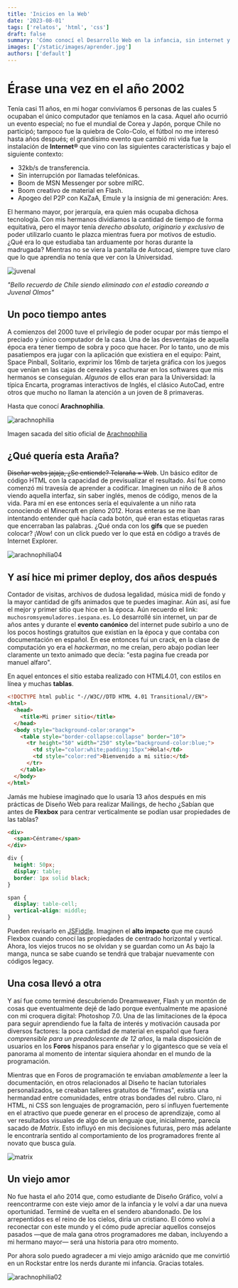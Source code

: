 ```yaml
---
title: 'Inicios en la Web'
date: '2023-08-01'
tags: ['relatos', 'html', 'css']
draft: false
summary: 'Cómo conocí el Desarrollo Web en la infancia, sin internet y sin tener idea de lo que el futuro que deparaba.'
images: ['/static/images/aprender.jpg']
authors: ['default']
---
```


# Érase una vez en el año 2002

Tenía casi 11 años, en mi hogar convivíamos 6 personas de las cuales 5 ocupaban el único computador que teníamos en la casa. Aquel año ocurrió un evento especial; no fue el mundial de Corea y Japón, porque Chile no participó; tampoco fue la quiebra de Colo-Colo, el fútbol no me interesó hasta años después; el grandísimo evento que cambió mi vida fue la instalación de **Internet®** que vino con las siguientes características y bajo el siguiente contexto:

- 32kb/s de transferencia.
- Sin interrupción por llamadas telefónicas.
- Boom de MSN Messenger por sobre mIRC.
- Boom creativo de material en Flash.
- Apogeo del P2P con KaZaA, Emule y la insignia de mi generación: Ares.

El hermano mayor, por jerarquía, era quien más ocupaba dichosa tecnología. Con mis hermanos dividíamos la cantidad de tiempo de forma equitativa, pero el mayor tenía _derecho absoluto, originario y exclusivo_ de poder utilizarlo cuanto le plazca mientras fuera por motivos de estudio. ¿Qué era lo que estudiaba tan arduamente por horas durante la madrugada? Mientras no se viera la pantalla de Autocad, siempre tuve claro que lo que aprendía no tenía que ver con la Universidad.

![juvenal](/static/images/arach00.jpg)

_"Bello recuerdo de Chile siendo eliminado con el estadio coreando a Juvenal Olmos"_

## Un poco tiempo antes

A comienzos del 2000 tuve el privilegio de poder ocupar por más tiempo el preciado y único computador de la casa. Una de las desventajas de aquella época era tener tiempo de sobra y poco que hacer. Por lo tanto, uno de mis pasatiempos era jugar con la aplicación que existiera en el equipo: Paint, Space Pinball, Solitario, exprimir los 16mb de tarjeta gráfica con los juegos que venían en las cajas de cereales y cachurear en los softwares que mis hermanos se conseguían. _Algunos_ de ellos eran para la Universidad: la típica Encarta, programas interactivos de Inglés, el clásico AutoCad, entre otros que mucho no llaman la atención a un joven de 8 primaveras.

Hasta que conocí **Arachnophilia**.

![arachnophilia](/static/images/arach01.png)

Imagen sacada del sitio oficial de [Arachnophilia](https://arachnoid.com/arachnophilia/)

## ¿Qué quería esta Araña?

~~Diseñar webs jajaja, ¿Se entiende? Telaraña = Web~~. Un básico editor de código HTML con la capacidad de previsualizar el resultado. Así fue como comenzó mi travesía de aprender a codificar. Imaginen un niño de 8 años viendo aquella interfaz, sin saber inglés, menos de código, menos de la vida. Para mí en ese entonces sería el equivalente a un niño rata conociendo el Minecraft en pleno 2012. Horas enteras se me iban intentando entender qué hacía cada botón, qué eran estas etiquetas raras que encerraban las palabras. ¿Qué onda con los **gifs** que se pueden colocar? ¡Wow! con un click puedo ver lo que está en código a través de Internet Explorer.

![arachnophilia04](/static/images/arach05.gif)

## Y así hice mi primer deploy, dos años después

Contador de visitas, archivos de dudosa legalidad, música midi de fondo y la mayor cantidad de gifs animados que te puedes imaginar. Aún así, así fue el mejor y primer sitio que hice en la época. Aún recuerdo el link: `muchosromsyemuladores.iespana.es`. Lo desarrollé sin internet, un par de años antes y durante el **evento canónico** del internet pude subirlo a uno de los pocos hostings gratuitos que existían en la época y que contaba con documentación en español. En ese entonces fui un crack, en la clase de computación yo era el _hackerman_, no me creían, pero abajo podían leer claramente un texto animado que decía: "esta pagina fue creada por manuel alfaro".

En aquel entonces el sitio estaba realizado con HTML4.01, con estilos en línea y muchas **tablas**.

```html
<!DOCTYPE html public "-//W3C//DTD HTML 4.01 Transitional//EN">
<html>
  <head>
    <title>Mi primer sitio</title>
  </head>
  <body style="background-color:orange">
    <table style="border-collapse:collapse" border="10">
      <tr height="50" width="250" style="background-color:blue;">
        <td style="color:white;padding:15px">Hola!</td>
        <td style="color:red">Bienvenido a mi sitio:</td>
      </tr>
    </table>
  </body>
</html>
```

Jamás me hubiese imaginado que lo usaría 13 años después en mis prácticas de Diseño Web para realizar Mailings, de hecho ¿Sabían que antes de **Flexbox** para centrar verticalmente se podían usar propiedades de las tablas?

```html
<div>
  <span>Céntrame</span>
</div>
```

```css
div {
  height: 50px;
  display: table;
  border: 1px solid black;
}

span {
  display: table-cell;
  vertical-align: middle;
}
```

Pueden revisarlo en [JSFiddle](https://jsfiddle.net/manudv/3rez7pLo/). Imaginen el **alto impacto** que me causó Flexbox cuando conocí las propiedades de centrado horizontal y vertical. Ahora, los viejos trucos no se olvidan y se guardan como un As bajo la manga, nunca se sabe cuando se tendrá que trabajar nuevamente con códigos legacy.

## Una cosa llevó a otra

Y así fue como terminé descubriendo Dreamweaver, Flash y un montón de cosas que eventualmente dejé de lado porque eventualmente me apasioné con mi croquera digital: Photoshop 7.0. Una de las limitaciones de la época para seguir aprendiendo fue la falta de interés y motivación causada por diversos factores: la poca cantidad de material en español que fuera _comprensible para un preadolescente de 12 años_, la mala disposición de usuarios en los **Foros** hispanos para enseñar y lo gigantesco que se veía el panorama al momento de intentar siquiera ahondar en el mundo de la programación.

Mientras que en Foros de programación te enviaban _amablemente_ a leer la documentación, en otros relacionados al Diseño te hacían tutoriales personalizados, se creaban talleres gratuitos de "firmas", existía una hermandad entre comunidades, entre otras bondades del rubro. Claro, ni HTML, ni CSS son lenguajes de programación, pero sí influyen fuertemente en el atractivo que puede generar en el proceso de aprendizaje, como al ver resultados visuales de algo de un lenguaje que, inicialmente, parecía sacado de _Matrix_. Esto influyó en mis decisiones futuras, pero más adelante le encontraría sentido al comportamiento de los programadores frente al novato que busca guía.

![matrix](/static/images/arach06.jpg)

## Un viejo amor

No fue hasta el año 2014 que, como estudiante de Diseño Gráfico, volví a reencontrarme con este viejo amor de la infancia y le volví a dar una nueva oportunidad. Terminé de vuelta en el sendero abandonado. De los arrepentidos es el reino de los cielos, diría un cristiano. El cómo volví a reconectar con este mundo y el cómo pude apreciar aquellos consejos pasados —que de mala gana otros programadores me daban, incluyendo a mi hermano mayor— será una historia para otro momento.

Por ahora solo puedo agradecer a mi viejo amigo arácnido que me convirtió en un Rockstar entre los nerds durante mi infancia. Gracias totales.

![arachnophilia02](/static/images/arach02.png)
